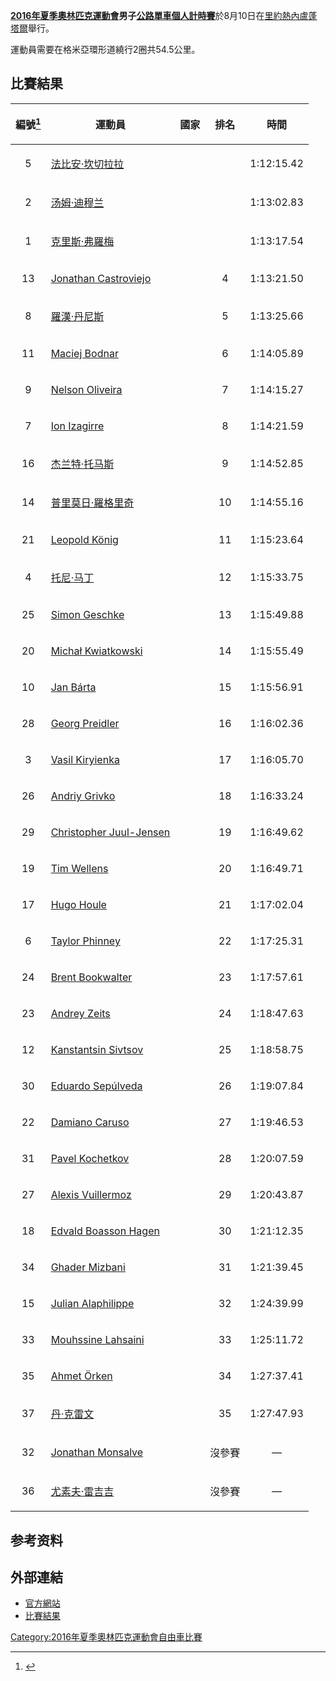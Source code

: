 {{noteTA|G1=Sports}}
{{Infobox Olympic event
|event = 男子公路單車個人計時
|games = 2016年夏季
|image = [[File:Rio_de_Janeiro-2016-Summer-Olympics-Cycling-Grumari-Circuit.png|280px]]
|caption = 
|venue = [[里約熱內盧|里約熱內盧]][[蓬塔爾|蓬塔爾]]
|date = 8月10日
|competitors = 40
|nations     = 30
|win_value   = 1:12:15.42
|gold        = [[法比安·坎切拉拉|法比安·坎切拉拉]]
|goldNOC     = SUI
|silver      = [[汤姆·迪穆兰|汤姆·迪穆兰]]
|silverNOC   = NED
|bronze      = [[克里斯·弗羅梅|克里斯·弗羅梅]]
|bronzeNOC   = GBR
|prev= [[2012年夏季奧林匹克運動會自由車男子公路個人計時賽|2012]]
|next= [[2020年夏季奧林匹克運動會公路自行車男子個人計時賽|2020]]
}}
{{2016年夏季奧林匹克運動會自由車比賽}}
'''[[2016年夏季奧林匹克運動會|2016年夏季奧林匹克運動會]]男子[[2016年夏季奧林匹克運動會自由車比賽|公路單車個人計時賽]]'''於8月10日在[[里約熱內盧|里約熱內盧]][[蓬塔爾|蓬塔爾]]舉行。

運動員需要在格米亞環形道繞行2圈共54.5公里。

== 比賽結果 ==
{| class="wikitable sortable" style="text-align:left;"
! scope="col" | 編號<ref>{{cite web |url=https://smsprio2016-a.akamaihd.net/_odf-documents/C/R/CRM011101_StartList_TimeTrial__2016_08_09_eee776a4_e68f_46f1_9103_f1892de4992a.pdf |language=EN |title=Men's Individual Time Trial Start List |publisher=Rio 2016 |date=2016-08-10 |accessdate=2016-08-10 |deadurl=yes |archiveurl=https://web.archive.org/web/20160920094810/https://smsprio2016-a.akamaihd.net/_odf-documents/C/R/CRM011101_StartList_TimeTrial__2016_08_09_eee776a4_e68f_46f1_9103_f1892de4992a.pdf |archivedate=2016-09-20 }}</ref>
! scope="col" | 運動員
! scope="col" | 國家
! scope="col" | 排名
! scope="col" | 時間
|-
| align=center | 5
| data-sort-value="Cancellara, Fabian" | [[法比安·坎切拉拉|法比安·坎切拉拉]]
| {{flagIOC|SUI|2016年夏季}}
| align=center | {{gold01}}
| 1:12:15.42
|-
| align=center | 2
| data-sort-value="Dumoulin, Tom" | [[汤姆·迪穆兰|汤姆·迪穆兰]]
| {{flagIOC|NED|2016年夏季}}
| align=center | {{silver02}}
| 1:13:02.83
|-
| align=center | 1
| data-sort-value="Froome, Chris" | [[克里斯·弗羅梅|克里斯·弗羅梅]]
| {{flagIOC|GBR|2016年夏季}}
| align=center | {{bronze03}}
| 1:13:17.54
|-
| align=center | 13
| data-sort-value="Castroviejo, Jonathan" | [[Jonathan_Castroviejo|Jonathan Castroviejo]]
| {{flagIOC|ESP|2016年夏季}}
| align=center data-sort-value="04" | 4
| 1:13:21.50
|-
| align=center | 8
| data-sort-value="Dennis, Rohan" | [[羅漢·丹尼斯|羅漢·丹尼斯]]
| {{flagIOC|AUS|2016年夏季}}
| align=center data-sort-value="05" | 5
| 1:13:25.66
|-
| align=center | 11
| data-sort-value="Bodnar, Maciej" | [[Maciej_Bodnar|Maciej Bodnar]]
| {{flagIOC|POL|2016年夏季}}
| align=center data-sort-value="06" | 6
| 1:14:05.89 	
|-
| align=center | 9
| data-sort-value="Oliveira, Nelson" | [[Nelson_Oliveira|Nelson Oliveira]]
| {{flagIOC|POR|2016年夏季}}
| align=center data-sort-value="07" | 7
| 1:14:15.27
|-
| align=center | 7
| data-sort-value="Izagirre, Ion" | [[Ion_Izagirre_Insausti|Ion Izagirre]]
| {{flagIOC|ESP|2016年夏季}}
| align=center data-sort-value="08" | 8
| 1:14:21.59
|-
| align=center | 16
| data-sort-value="Thomas, Geraint" | [[杰兰特·托马斯|杰兰特·托马斯]]
| {{flagIOC|GBR|2016年夏季}}
| align=center data-sort-value="09" | 9
| 1:14:52.85
|-
| align=center | 14
| data-sort-value="Roglič, Primož" | [[普里莫日·羅格里奇|普里莫日·羅格里奇]]
| {{flagIOC|SLO|2016年夏季}}
| align=center | 10
| 1:14:55.16
|-
| align=center | 21
| data-sort-value="König, Leopold" | [[Leopold_König|Leopold König]]
| {{flagIOC|CZE|2016年夏季}}
| align=center | 11
| 1:15:23.64
|-
| align=center | 4 
| data-sort-value="Martin, Tony" | [[托尼·马丁_(自行车运动员)|托尼·马丁]]
| {{flagIOC|GER|2016年夏季}}
| align=center | 12
| 1:15:33.75	
|-
| align=center | 25
| data-sort-value="Geschke, Simon" | [[Simon_Geschke|Simon Geschke]]
| {{flagIOC|GER|2016年夏季}}
| align=center | 13
| 1:15:49.88
|-
| align=center | 20
| data-sort-value="Kwiatkowski, Michał" | [[Michał_Kwiatkowski|Michał Kwiatkowski]]
| {{flagIOC|POL|2016年夏季}}
| align=center | 14
| 1:15:55.49 	
|-
| align=center | 10
| data-sort-value="Bárta, Jan" | [[Jan_Bárta|Jan Bárta]]
| {{flagIOC|CZE|2016年夏季}}
| align=center | 15
| 1:15:56.91
|-
| align=center | 28
| data-sort-value="Preidler, Georg" | [[Georg_Preidler|Georg Preidler]]
| {{flagIOC|AUT|2016年夏季}}
| align=center | 16
| 1:16:02.36
|-
| align=center | 3
| data-sort-value="Kiryienka, Vasil" | [[Vasil_Kiryienka|Vasil Kiryienka]]
| {{flagIOC|BLR|2016年夏季}}
| align=center | 17
| 1:16:05.70
|-
| align=center | 26
| data-sort-value="Grivko, Andriy" | [[Andriy_Grivko|Andriy Grivko]]
| {{flagIOC|UKR|2016年夏季}}
| align=center | 18
| 1:16:33.24
|-
| align=center | 29
| data-sort-value="Juul-Jensen, Christopher" | [[Christopher_Juul-Jensen|Christopher Juul-Jensen]]
| {{flagIOC|DEN|2016年夏季}}
| align=center | 19
| 1:16:49.62
|-
| align=center | 19
| data-sort-value="Wellens, Tim" | [[Tim_Wellens|Tim Wellens]]
| {{flagIOC|BEL|2016年夏季}}
| align=center | 20
| 1:16:49.71
|-
| align=center | 17
| data-sort-value="Houle, Hugo" | [[Hugo_Houle|Hugo Houle]]
| {{flagIOC|CAN|2016年夏季}}
| align=center | 21
| 1:17:02.04
|-
| align=center | 6
| data-sort-value="Phinney, Taylor" | [[Taylor_Phinney|Taylor Phinney]]
| {{flagIOC|USA|2016年夏季}}
| align=center | 22
| 1:17:25.31
|-
| align=center | 24
| data-sort-value="Bookwalter, Brent" | [[Brent_Bookwalter|Brent Bookwalter]]
| {{flagIOC|USA|2016年夏季}}
| align=center | 23
| 1:17:57.61
|-
| align=center | 23
| data-sort-value="Zeits, Andrey" | [[Andrey_Zeits|Andrey Zeits]]
| {{flagIOC|KAZ|2016年夏季}}
| align=center | 24
| 1:18:47.63
|-
| align=center | 12
| data-sort-value="Sivtsov, Kanstantsin" | [[Kanstantsin_Sivtsov|Kanstantsin Sivtsov]]
| {{flagIOC|BLR|2016年夏季}}
| align=center | 25
| 1:18:58.75
|-
| align=center | 30
| data-sort-value="Sepúlveda, Eduardo" | [[Eduardo_Sepúlveda|Eduardo Sepúlveda]]
| {{flagIOC|ARG|2016年夏季}}
| align=center | 26
| 1:19:07.84
|-
| align=center | 22
| data-sort-value="Caruso, Damiano" | [[Damiano_Caruso|Damiano Caruso]]
| {{flagIOC|ITA|2016年夏季}}
| align=center | 27
| 1:19:46.53
|-
| align=center | 31
| data-sort-value="Kochetkov, Pavel" | [[Pavel_Kochetkov|Pavel Kochetkov]]
| {{flagIOC|RUS|2016年夏季}}
| align=center | 28
| 1:20:07.59
|-
| align=center | 27
| data-sort-value="Vuillermoz, Alexis" | [[Alexis_Vuillermoz|Alexis Vuillermoz]]
| {{flagIOC|FRA|2016年夏季}}
| align=center | 29
| 1:20:43.87
|-
| align=center | 18
| data-sort-value="Boasson Hagen, Edvald" | [[Edvald_Boasson_Hagen|Edvald Boasson Hagen]]
| {{flagIOC|NOR|2016年夏季}}
| align=center | 30
| 1:21:12.35 	
|-
| align=center | 34
| data-sort-value="Mizbani, Ghader" | [[Ghader_Mizbani|Ghader Mizbani]]
| {{flagIOC|IRI|2016年夏季}}
| align=center | 31
| 1:21:39.45 	
|-
| align=center | 15
| data-sort-value="Alaphilippe, Julian" | [[Julian_Alaphilippe|Julian Alaphilippe]]
| {{flagIOC|FRA|2016年夏季}}
| align=center | 32
| 1:24:39.99	
|-
| align=center | 33
| data-sort-value="Lahsaini, Mouhssine" | [[Mouhssine_Lahsaini|Mouhssine Lahsaini]]
| {{flagIOC|MAR|2016年夏季}}
| align=center | 33
| 1:25:11.72
|-
| align=center | 35
| data-sort-value="Orken, Ahmet" | [[Ahmet_Örken|Ahmet Örken]]
| {{flagIOC|TUR|2016年夏季}}
| align=center | 34
| 1:27:37.41 	
|-
| align=center | 37
| data-sort-value="Craven, Dan" | [[丹·克雷文|丹·克雷文]]
| {{flagIOC|NAM|2016年夏季}}
| align=center | 35
| 1:27:47.93
|-
| align=center | 32
| data-sort-value="Monsalve, Jonathan" | [[Jonathan_Monsalve|Jonathan Monsalve]]
| {{flagIOC|VEN|2016年夏季}}
| data-sort-value="36" align=center | 沒參賽
| align=center | —
|-
| align=center | 36
| data-sort-value="Reguigui, Youcef" | [[尤素夫·雷吉吉|尤素夫·雷吉吉]]
| {{flagIOC|ALG|2016年夏季}}
| data-sort-value="36" align=center | 沒參賽
| align=center | —
|}

== 参考资料 ==
{{Reflist}}

== 外部連結 ==
* [https://web.archive.org/web/20160826142754/https://www.rio2016.com/en/cycling-road-mens-individual-time-trial 官方網站]{{pt}}{{en}}{{es}}{{fr}}
* [https://web.archive.org/web/20160920064435/https://smsprio2016-a.akamaihd.net/_odf-documents/C/R/CRM011101_Results_TimeTrial__2016_08_10_d58d6a48_2bf3_4dea_b770_3b039bbbb7cc.pdf 比賽結果]{{en}}

[[Category:2016年夏季奧林匹克運動會自由車比賽|Category:2016年夏季奧林匹克運動會自由車比賽]]